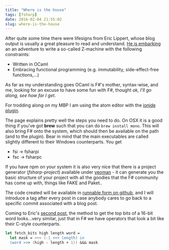 ```yaml
---
title: "Where is the house"
tags: [fsharp]
date: 2016-02-04 21:55:02
slug: where-is-the-house
---
```


After quite some time there were lifesigns from Eric Lippert, whose blog output
is usually a great pleasure to read and understand.
[He is embarking][1] an an adventure to write a so-called Z-machine with the following
constraints:

* Written in OCaml
* Embracing functional programming (e.g. immutability, side-effect-free functions,...)

As far as my understanding goes OCaml is F#'s mother, syntax-wise, and me, looking
for an excuse to have some fun with F#, thought _ok, I'll go along, see how far I get_.

For trodding along on my MBP I am using the atom editor with the [ionide plugin][2].

The page explains pretty well the steps you need to do. On OSX it is a good thing if you've got __brew__ such that you can do `brew install mono`.
This will also bring F# onto the system, which should then be available on the path (and to the plugin). Bear in mind that the main executables are called slightly different to their Windows counterparts. You get

* fsi -> fsharpi
* fsc -> fsharpc

If you have npm on your system it is also very nice that there is a project generator (_fsharp-project_) available under [yeoman][3] - it can generate you the basic structure of your project with all the goodies that the F# community has come up with, things like FAKE and Paket..

The code created will be available in [runnable form on github][4], and I will introduce a tag after every post in case anybody cares to go back to a specific commit associated with a blog post.

Coming to Eric's [second post][5], the method to get the top bits of a 16-bit word looks...very similar, just that
in F# we have operators that look a bit like their C-style counterparts.


~~~fsharp
let fetch_bits high length word =
  let mask = ~~~ (-1 <<< length) in
  (word >>> (high - length + 1)) &&& mask
~~~

[1]: http://ericlippert.com/2016/02/01/west-of-house/
[2]: http://ionide.io
[3]: http://yeoman.io
[4]: https://github.com/flq/ionized-z-machine
[5]: http://ericlippert.com/2016/02/03/north-of-house/#more-3446
